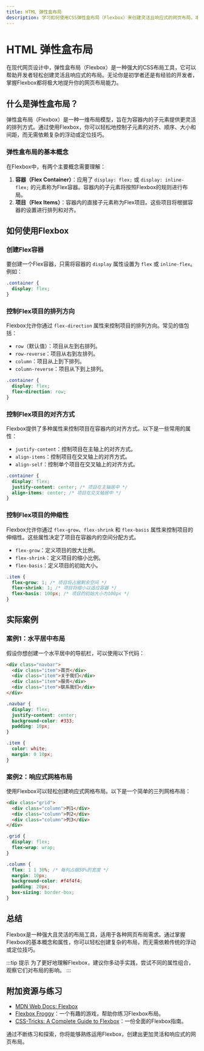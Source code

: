 ```yaml
---
title: HTML 弹性盒布局
description: 学习如何使用CSS弹性盒布局（Flexbox）来创建灵活且响应式的网页布局。本文将从基础概念讲起，逐步深入，并通过实际案例帮助你掌握这一强大的布局工具。
---
```


# HTML 弹性盒布局

在现代网页设计中，弹性盒布局（Flexbox）是一种强大的CSS布局工具，它可以帮助开发者轻松创建灵活且响应式的布局。无论你是初学者还是有经验的开发者，掌握Flexbox都将极大地提升你的网页布局能力。

## 什么是弹性盒布局？

弹性盒布局（Flexbox）是一种一维布局模型，旨在为容器内的子元素提供更灵活的排列方式。通过使用Flexbox，你可以轻松地控制子元素的对齐、顺序、大小和间距，而无需依赖复杂的浮动或定位技巧。

### 弹性盒布局的基本概念

在Flexbox中，有两个主要概念需要理解：

1. **容器（Flex Container）**：应用了 `display: flex;` 或 `display: inline-flex;` 的元素称为Flex容器。容器内的子元素将按照Flexbox的规则进行布局。
2. **项目（Flex Items）**：容器内的直接子元素称为Flex项目。这些项目将根据容器的设置进行排列和对齐。

## 如何使用Flexbox

### 创建Flex容器

要创建一个Flex容器，只需将容器的 `display` 属性设置为 `flex` 或 `inline-flex`。例如：

```css
.container {
  display: flex;
}
```

### 控制Flex项目的排列方向

Flexbox允许你通过 `flex-direction` 属性来控制项目的排列方向。常见的值包括：

- `row`（默认值）：项目从左到右排列。
- `row-reverse`：项目从右到左排列。
- `column`：项目从上到下排列。
- `column-reverse`：项目从下到上排列。

```css
.container {
  display: flex;
  flex-direction: row;
}
```

### 控制Flex项目的对齐方式

Flexbox提供了多种属性来控制项目在容器内的对齐方式。以下是一些常用的属性：

- `justify-content`：控制项目在主轴上的对齐方式。
- `align-items`：控制项目在交叉轴上的对齐方式。
- `align-self`：控制单个项目在交叉轴上的对齐方式。

```css
.container {
  display: flex;
  justify-content: center; /* 项目在主轴居中 */
  align-items: center; /* 项目在交叉轴居中 */
}
```

### 控制Flex项目的伸缩性

Flexbox允许你通过 `flex-grow`、`flex-shrink` 和 `flex-basis` 属性来控制项目的伸缩性。这些属性决定了项目在容器内的空间分配方式。

- `flex-grow`：定义项目的放大比例。
- `flex-shrink`：定义项目的缩小比例。
- `flex-basis`：定义项目的初始大小。

```css
.item {
  flex-grow: 1; /* 项目将占据剩余空间 */
  flex-shrink: 1; /* 项目将缩小以适应容器 */
  flex-basis: 100px; /* 项目的初始大小为100px */
}
```

## 实际案例

### 案例1：水平居中布局

假设你想创建一个水平居中的导航栏，可以使用以下代码：

```html
<div class="navbar">
  <div class="item">首页</div>
  <div class="item">关于我们</div>
  <div class="item">服务</div>
  <div class="item">联系我们</div>
</div>
```

```css
.navbar {
  display: flex;
  justify-content: center;
  background-color: #333;
  padding: 10px;
}

.item {
  color: white;
  margin: 0 10px;
}
```

### 案例2：响应式网格布局

使用Flexbox可以轻松创建响应式网格布局。以下是一个简单的三列网格布局：

```html
<div class="grid">
  <div class="column">列1</div>
  <div class="column">列2</div>
  <div class="column">列3</div>
</div>
```

```css
.grid {
  display: flex;
  flex-wrap: wrap;
}

.column {
  flex: 1 1 30%; /* 每列占据30%的宽度 */
  margin: 10px;
  background-color: #f4f4f4;
  padding: 20px;
  box-sizing: border-box;
}
```

## 总结

Flexbox是一种强大且灵活的布局工具，适用于各种网页布局需求。通过掌握Flexbox的基本概念和属性，你可以轻松创建复杂的布局，而无需依赖传统的浮动或定位技巧。

:::tip 提示
为了更好地理解Flexbox，建议你多动手实践，尝试不同的属性组合，观察它们对布局的影响。
:::

## 附加资源与练习

- [MDN Web Docs: Flexbox](https://developer.mozilla.org/zh-CN/docs/Web/CSS/CSS_Flexible_Box_Layout/Basic_Concepts_of_Flexbox)
- [Flexbox Froggy](https://flexboxfroggy.com/)：一个有趣的游戏，帮助你练习Flexbox布局。
- [CSS-Tricks: A Complete Guide to Flexbox](https://css-tricks.com/snippets/css/a-guide-to-flexbox/)：一份全面的Flexbox指南。

通过不断练习和探索，你将能够熟练运用Flexbox，创建出更加灵活和响应式的网页布局。